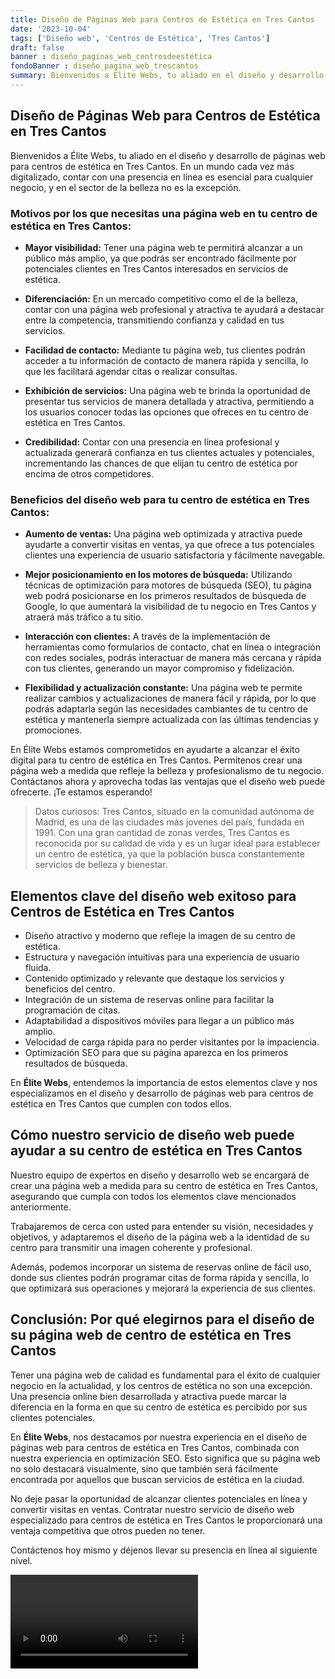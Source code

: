```yaml
---
title: Diseño de Páginas Web para Centros de Estética en Tres Cantos
date: '2023-10-04'
tags: ['Diseño web', 'Centros de Estética', 'Tres Cantos']
draft: false
banner : diseño_paginas_web_centrosdeestética
fondoBanner : diseño_pagina_web_trescantos
summary: Bienvenidos a Élite Webs, tu aliado en el diseño y desarrollo de páginas web para centros de estética en Tres Cantos. En un mundo cada vez más digitalizado, contar con una presencia en línea es esencial para cualquier negocio, y en el sector de la belleza no es la excepción.
---
```


## Diseño de Páginas Web para Centros de Estética en Tres Cantos

Bienvenidos a Élite Webs, tu aliado en el diseño y desarrollo de páginas web para centros de estética en Tres Cantos. En un mundo cada vez más digitalizado, contar con una presencia en línea es esencial para cualquier negocio, y en el sector de la belleza no es la excepción.

### Motivos por los que necesitas una página web en tu centro de estética en Tres Cantos:

- **Mayor visibilidad:** Tener una página web te permitirá alcanzar a un público más amplio, ya que podrás ser encontrado fácilmente por potenciales clientes en Tres Cantos interesados en servicios de estética.

- **Diferenciación:** En un mercado competitivo como el de la belleza, contar con una página web profesional y atractiva te ayudará a destacar entre la competencia, transmitiendo confianza y calidad en tus servicios.

- **Facilidad de contacto:** Mediante tu página web, tus clientes podrán acceder a tu información de contacto de manera rápida y sencilla, lo que les facilitará agendar citas o realizar consultas.

- **Exhibición de servicios:** Una página web te brinda la oportunidad de presentar tus servicios de manera detallada y atractiva, permitiendo a los usuarios conocer todas las opciones que ofreces en tu centro de estética en Tres Cantos.

- **Credibilidad:** Contar con una presencia en línea profesional y actualizada generará confianza en tus clientes actuales y potenciales, incrementando las chances de que elijan tu centro de estética por encima de otros competidores.

### Beneficios del diseño web para tu centro de estética en Tres Cantos:

- **Aumento de ventas:** Una página web optimizada y atractiva puede ayudarte a convertir visitas en ventas, ya que ofrece a tus potenciales clientes una experiencia de usuario satisfactoria y fácilmente navegable.

- **Mejor posicionamiento en los motores de búsqueda:** Utilizando técnicas de optimización para motores de búsqueda (SEO), tu página web podrá posicionarse en los primeros resultados de búsqueda de Google, lo que aumentará la visibilidad de tu negocio en Tres Cantos y atraerá más tráfico a tu sitio.

- **Interacción con clientes:** A través de la implementación de herramientas como formularios de contacto, chat en línea o integración con redes sociales, podrás interactuar de manera más cercana y rápida con tus clientes, generando un mayor compromiso y fidelización.

- **Flexibilidad y actualización constante:** Una página web te permite realizar cambios y actualizaciones de manera fácil y rápida, por lo que podrás adaptarla según las necesidades cambiantes de tu centro de estética y mantenerla siempre actualizada con las últimas tendencias y promociones.

En Élite Webs estamos comprometidos en ayudarte a alcanzar el éxito digital para tu centro de estética en Tres Cantos. Permítenos crear una página web a medida que refleje la belleza y profesionalismo de tu negocio. Contáctanos ahora y aprovecha todas las ventajas que el diseño web puede ofrecerte. ¡Te estamos esperando!

> Datos curiosos: Tres Cantos, situado en la comunidad autónoma de Madrid, es una de las ciudades más jovenes del país, fundada en 1991. Con una gran cantidad de zonas verdes, Tres Cantos es reconocida por su calidad de vida y es un lugar ideal para establecer un centro de estética, ya que la población busca constantemente servicios de belleza y bienestar.

<GifSeo />

<Cta />

## Elementos clave del diseño web exitoso para Centros de Estética en Tres Cantos

- Diseño atractivo y moderno que refleje la imagen de su centro de estética.
- Estructura y navegación intuitivas para una experiencia de usuario fluida.
- Contenido optimizado y relevante que destaque los servicios y beneficios del centro.
- Integración de un sistema de reservas online para facilitar la programación de citas.
- Adaptabilidad a dispositivos móviles para llegar a un público más amplio.
- Velocidad de carga rápida para no perder visitantes por la impaciencia.
- Optimización SEO para que su página aparezca en los primeros resultados de búsqueda.

En **Élite Webs**, entendemos la importancia de estos elementos clave y nos especializamos en el diseño y desarrollo de páginas web para centros de estética en Tres Cantos que cumplen con todos ellos.

## Cómo nuestro servicio de diseño web puede ayudar a su centro de estética en Tres Cantos

Nuestro equipo de expertos en diseño y desarrollo web se encargará de crear una página web a medida para su centro de estética en Tres Cantos, asegurando que cumpla con todos los elementos clave mencionados anteriormente. 

Trabajaremos de cerca con usted para entender su visión, necesidades y objetivos, y adaptaremos el diseño de la página web a la identidad de su centro para transmitir una imagen coherente y profesional.

Además, podemos incorporar un sistema de reservas online de fácil uso, donde sus clientes podrán programar citas de forma rápida y sencilla, lo que optimizará sus operaciones y mejorará la experiencia de sus clientes.

## Conclusión: Por qué elegirnos para el diseño de su página web de centro de estética en Tres Cantos

Tener una página web de calidad es fundamental para el éxito de cualquier negocio en la actualidad, y los centros de estética no son una excepción. Una presencia online bien desarrollada y atractiva puede marcar la diferencia en la forma en que su centro de estética es percibido por sus clientes potenciales.

En **Élite Webs**, nos destacamos por nuestra experiencia en el diseño de páginas web para centros de estética en Tres Cantos, combinada con nuestra experiencia en optimización SEO. Esto significa que su página web no solo destacará visualmente, sino que también será fácilmente encontrada por aquellos que buscan servicios de estética en la ciudad.

No deje pasar la oportunidad de alcanzar clientes potenciales en línea y convertir visitas en ventas. Contratar nuestro servicio de diseño web especializado para centros de estética en Tres Cantos le proporcionará una ventaja competitiva que otros pueden no tener.

Contáctenos hoy mismo y déjenos llevar su presencia en línea al siguiente nivel.

<Video />

<CtaBot job='Centros de Estética' city='Tres Cantos'/>

<Gmaps query='Tres Cantos+españa+maps' />
